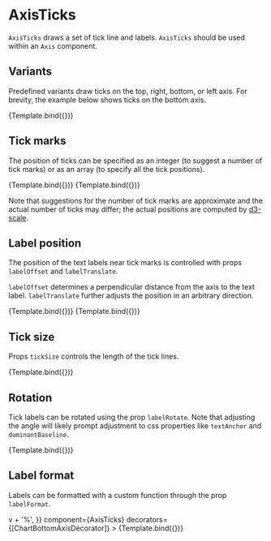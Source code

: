 
# AxisTicks

<Meta title="Core/Components/Axes/AxisTicks" />

`AxisTicks` draws a set of tick line and labels. `AxisTicks` should be used within an `Axis` component.

<ArgsTable of={AxisTicks} />

## Variants

Predefined variants draw ticks on the top, right, bottom, or left axis. For brevity, the example below shows ticks on the bottom axis.

<Canvas>
    <Story
        name="default"
        args={{
            variant: 'bottom',
        }}
        component={AxisTicks}
        decorators={[ChartBottomAxisDecorator]}
    >
        {Template.bind({})}
    </Story>
</Canvas>

## Tick marks

The position of ticks can be specified as an integer (to suggest a number of tick marks) or as an array (to specify all the tick positions).

<Canvas>
    <Story
        name="number"
        args={{
            variant: 'bottom',
            ticks: 10,
        }}
        component={AxisTicks}
        decorators={[ChartBottomAxisDecorator]}
    >
        {Template.bind({})}
    </Story>
    <Story
        name="positions"
        args={{
            variant: 'bottom',
            ticks: [0, 20, 50, 90, 100],
        }}
        component={AxisTicks}
        decorators={[ChartBottomAxisDecorator]}
    >
        {Template.bind({})}
    </Story>
</Canvas>

Note that suggestions for the number of tick marks are approximate and the actual number of ticks may differ; the actual positions are computed by [d3-scale](https://github.com/d3/d3-scale).

## Label position

The position of the text labels near tick marks is controlled with props `labelOffset` and `labelTranslate`.

`labelOffset` determines a perpendicular distance from the axis to the text label.
`labelTranslate` further adjusts the position in an arbitrary direction.

<Canvas>
    <Story
        name="label offset"
        args={{
            variant: 'bottom',
            labelOffset: 25,
        }}
        component={AxisTicks}
        decorators={[ChartBottomAxisDecorator]}
    >
        {Template.bind({})}
    </Story>
    <Story
        name="label translate"
        args={{
            variant: 'bottom',
            labelOffset: 5,
            labelTranslate: [10, 5],
        }}
        component={AxisTicks}
        decorators={[ChartBottomAxisDecorator]}
    >
        {Template.bind({})}
    </Story>
</Canvas>

## Tick size

Props `tickSize` controls the length of the tick lines.

<Canvas>
    <Story
        name="tick size"
        args={{
            variant: 'bottom',
            tickSize: 15,
            labelOffset: 20,
        }}
        component={AxisTicks}
        decorators={[ChartBottomAxisDecorator]}
    >
        {Template.bind({})}
    </Story>
</Canvas>

## Rotation

Tick labels can be rotated using the prop `labelRotate`. Note that adjusting the angle will likely prompt adjustment to css properties like `textAnchor` and `dominantBaseline`.

<Canvas>
    <Story
        name="rotation"
        args={{
            variant: 'bottom',
            labelOffset: 10,
            labelRotate: -90,
            labelStyle: {
                textAnchor: 'end',
                dominantBaseline: 'middle',
            },
        }}
        component={AxisTicks}
        decorators={[ChartBottomAxisDecorator]}
    >
        {Template.bind({})}
    </Story>
</Canvas>

## Label format

Labels can be formatted with a custom function through the prop `labelFormat`.

<Canvas>
    <Story
        name="format"
        args={{
            variant: 'bottom',
            labelOffset: 10,
            labelFormat: v => v + '%',
        }}
        component={AxisTicks}
        decorators={[ChartBottomAxisDecorator]}
    >
        {Template.bind({})}
    </Story>
</Canvas>
